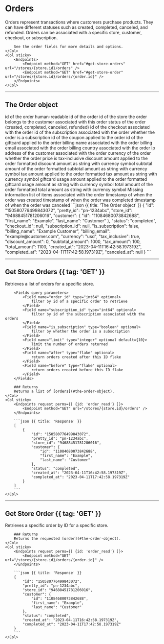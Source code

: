 # Orders

<Row>
	<Col>
		Orders represent transactions where customers purchase products.
		They can have different statuses such as created, completed, canceled, and refunded.
		Orders can be associated with a specific store, customer, checkout, or subscription.

		See the order fields for more details and options.
	</Col>
	<Col sticky>
		<Endpoints>
			<Endpoint method="GET" href="#get-store-orders" url="/stores/{store.id}/orders" />
			<Endpoint method="GET" href="#get-store-order" url="/stores/{store.id}/orders/{order.id}" />
		</Endpoints>
	</Col>
</Row>

---

## The Order object

<Row>
	<Col>
		<Fields>
			<Field name="id" type="int64">
				id of the order
			</Field>
			<Field name="pretty_id" type="string">
				human-readable id of the order
			</Field>
			<Field name="store_id" type="int64">
				id of the store the order belongs to
			</Field>
			<Field name="customer" type="Customer" typeHref="customer#the-customer-object">
				the customer associated with this order
			</Field>
			<Field name="status" type="string">
				status of the order (created, completed, canceled, refunded)
			</Field>
			<Field name="checkout_id" type="int64" nullable>
				id of the checkout associated with the order
			</Field>
			<Field name="subscription_id" type="int64" nullable>
				id of the subscription associated with the order
			</Field>
			<Field name="is_subscription" type="boolean">
				whether the order is a subscription
			</Field>
      <Field name="coupon_id" type="int64" nullable>
        id of the coupon applied to the order
      </Field>
      <Field name="giftcard_id" type="int64" nullable>
        id of the giftcard applied to the order
      </Field>
			<Field name="billing_name" type="string" nullable>
				billing name associated with the order
			</Field>
			<Field name="billing_email" type="string" nullable>
				billing email associated with the order
			</Field>
      <Field name="billing_country" type="string" nullable>
        billing country associated with the order
      </Field>
      <Field name="customer_ip" type="string" nullable>
        ip address of the customer associated with the order
      </Field>
			<Field name="currency" type="string">
				currency of the order
			</Field>
			<Field name="tax_inclusive" type="boolean">
				whether the order price is tax-inclusive
			</Field>
			<Field name="discount_amount" type="int64">
				discount amount applied to the order
			</Field>
			<Field name="discount_amount_str" type="string">
				formatted discount amount as string with currency symbol
			</Field>
			<Field name="subtotal_amount" type="int64">
				subtotal amount of the order
			</Field>
			<Field name="subtotal_amount_str" type="string">
				formatted subtotal amount as string with currency symbol
			</Field>
			<Field name="tax_amount" type="int64">
				tax amount applied to the order
			</Field>
			<Field name="tax_amount_str" type="string">
				formatted tax amount as string with currency symbol
			</Field>
      <Field name="giftcard_usage_amount" type="int64">
        giftcard usage amount applied to the order
      </Field>
      <Field name="giftcard_usage_amount_str" type="string">
        formatted giftcard usage amount as string with currency symbol
      </Field>
			<Field name="total_amount" type="int64">
				total amount of the order
			</Field>
			<Field name="total_amount_str" type="string">
				formatted total amount as string with currency symbol
			</Field>
      <Field name="billing_cycle_sequence" type="string" nullable>
        Missing information
      </Field>
      <Field name="lines" type="" typehref="">
        list of items associated with the order
      </Field>
			<Field name="created_at" type="timestamp">
				timestamp of when the order was created
			</Field>
			<Field name="completed_at" type="timestamp" nullable>
				timestamp of when the order was completed
			</Field>
			<Field name="canceled_at" type="timestamp" nullable>
				timestamp of when the order was canceled
			</Field>
		</Fields>
	</Col>
	<Col sticky>
		```json {{ title: 'The Order object' }}
		{
			"id": "150580776499843072",
			"pretty_id": "pn-1234abc",
			"store_id": "94688451781206016",
			"customer": {
				"id": "11084680073842688",
				"first_name": "Example",
				"last_name": "Customer"
			},
			"status": "completed",
			"checkout_id": null,
			"subscription_id": null,
			"is_subscription": false,
			"billing_name": "Example Customer",
			"billing_email": "example@customer.com",
			"currency": "usd",
			"tax_inclusive": true,
			"discount_amount": 0,
			"subtotal_amount": 1000,
			"tax_amount": 100,
			"total_amount": 1100,
			"created_at": "2023-04-11T16:42:58.197319Z",
			"completed_at": "2023-04-11T17:42:58.197319Z",
			"canceled_at": null
		}
		```
	</Col>
</Row>

---

## Get Store Orders {{ tag: 'GET' }}

<Row>
	<Col>
		Retrieves a list of orders for a specific store.

		<Fields query parameters>
			<Field name="order_id" type="int64" optional>
				filter by id of a specific order to retrieve
			</Field>
			<Field name="subscription_id" type="int64" optional>
				filter by id of the subscription associated with the orders
			</Field>
			<Field name="is_subscription" type="boolean" optional>
				filter by whether the order is a subscription
			</Field>
			<Field name="limit" type="integer" optional default={10}>
				limit the number of orders returned
			</Field>
			<Field name="after" type="flake" optional>
				return orders created after this ID flake
			</Field>
			<Field name="before" type="flake" optional>
				return orders created before this ID flake
			</Field>
		</Fields>

		### Returns
		Returns a list of [orders](#the-order-object).
	</Col>
	<Col sticky>
		<Endpoints request perms={[ {id: 'order_read'} ]}>
			<Endpoint method="GET" url="/stores/{store.id}/orders" />
		</Endpoints>

		```json {{ title: 'Response' }}
		[
			{
				"id": "150580776499843072",
				"pretty_id": "pn-1234abc",
				"store_id": "94688451781206016",
				"customer": {
					"id": "11084680073842688",
					"first_name": "Example",
					"last_name": "Customer"
				},
				"status": "completed",
				"created_at": "2023-04-11T16:42:58.197319Z",
				"completed_at": "2023-04-11T17:42:58.197319Z"
			}
		]
		```
	</Col>
</Row>

---

## Get Store Order {{ tag: 'GET' }}

<Row>
	<Col>
		Retrieves a specific order by ID for a specific store.

		### Returns
		Returns the requested [order](#the-order-object).
	</Col>
	<Col sticky>
		<Endpoints request perms={[ {id: 'order_read'} ]}>
			<Endpoint method="GET" url="/stores/{store.id}/orders/{order.id}" />
		</Endpoints>

		```json {{ title: 'Response' }}
		{
			"id": "150580776499843072",
			"pretty_id": "pn-1234abc",
			"store_id": "94688451781206016",
			"customer": {
				"id": "11084680073842688",
				"first_name": "Example",
				"last_name": "Customer"
			},
			"status": "completed",
			"created_at": "2023-04-11T16:42:58.197319Z",
			"completed_at": "2023-04-11T17:42:58.197319Z"
		}
		```
	</Col>
</Row>
